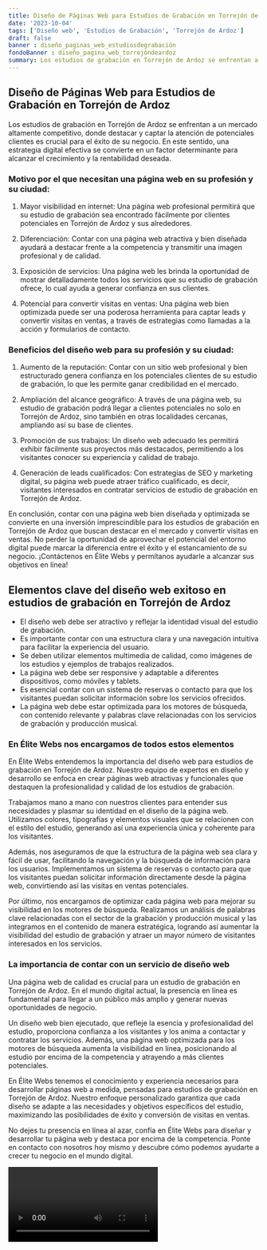 ```yaml
---
title: Diseño de Páginas Web para Estudios de Grabación en Torrejón de Ardoz
date: '2023-10-04'
tags: ['Diseño web', 'Estudios de Grabación', 'Torrejón de Ardoz']
draft: false
banner : diseño_paginas_web_estudiosdegrabación
fondoBanner : diseño_pagina_web_torrejóndeardoz
summary: Los estudios de grabación en Torrejón de Ardoz se enfrentan a un mercado altamente competitivo, donde destacar y captar la atención de potenciales clientes es crucial para el éxito de su negocio. En este sentido, una estrategia digital efectiva se convierte en un factor determinante para alcanzar el crecimiento y la rentabilidad deseada.
---
```


## Diseño de Páginas Web para Estudios de Grabación en Torrejón de Ardoz

Los estudios de grabación en Torrejón de Ardoz se enfrentan a un mercado altamente competitivo, donde destacar y captar la atención de potenciales clientes es crucial para el éxito de su negocio. En este sentido, una estrategia digital efectiva se convierte en un factor determinante para alcanzar el crecimiento y la rentabilidad deseada.

### Motivo por el que necesitan una página web en su profesión y su ciudad:

1. Mayor visibilidad en internet: Una página web profesional permitirá que su estudio de grabación sea encontrado fácilmente por clientes potenciales en Torrejón de Ardoz y sus alrededores.

2. Diferenciación: Contar con una página web atractiva y bien diseñada ayudará a destacar frente a la competencia y transmitir una imagen profesional y de calidad.

3. Exposición de servicios: Una página web les brinda la oportunidad de mostrar detalladamente todos los servicios que su estudio de grabación ofrece, lo cual ayuda a generar confianza en sus clientes.

4. Potencial para convertir visitas en ventas: Una página web bien optimizada puede ser una poderosa herramienta para captar leads y convertir visitas en ventas, a través de estrategias como llamadas a la acción y formularios de contacto.

### Beneficios del diseño web para su profesión y su ciudad:

1. Aumento de la reputación: Contar con un sitio web profesional y bien estructurado genera confianza en los potenciales clientes de su estudio de grabación, lo que les permite ganar credibilidad en el mercado.

2. Ampliación del alcance geográfico: A través de una página web, su estudio de grabación podrá llegar a clientes potenciales no solo en Torrejón de Ardoz, sino también en otras localidades cercanas, ampliando así su base de clientes.

3. Promoción de sus trabajos: Un diseño web adecuado les permitirá exhibir fácilmente sus proyectos más destacados, permitiendo a los visitantes conocer su experiencia y calidad de trabajo.

4. Generación de leads cualificados: Con estrategias de SEO y marketing digital, su página web puede atraer tráfico cualificado, es decir, visitantes interesados en contratar servicios de estudio de grabación en Torrejón de Ardoz.

En conclusión, contar con una página web bien diseñada y optimizada se convierte en una inversión imprescindible para los estudios de grabación en Torrejón de Ardoz que buscan destacar en el mercado y convertir visitas en ventas. No perder la oportunidad de aprovechar el potencial del entorno digital puede marcar la diferencia entre el éxito y el estancamiento de su negocio. ¡Contáctenos en Élite Webs y permítanos ayudarle a alcanzar sus objetivos en línea!

<GifSeo />

<Cta />

## Elementos clave del diseño web exitoso en estudios de grabación en Torrejón de Ardoz

- El diseño web debe ser atractivo y reflejar la identidad visual del estudio de grabación.
- Es importante contar con una estructura clara y una navegación intuitiva para facilitar la experiencia del usuario.
- Se deben utilizar elementos multimedia de calidad, como imágenes de los estudios y ejemplos de trabajos realizados.
- La página web debe ser responsive y adaptable a diferentes dispositivos, como móviles y tablets.
- Es esencial contar con un sistema de reservas o contacto para que los visitantes puedan solicitar información sobre los servicios ofrecidos.
- La página web debe estar optimizada para los motores de búsqueda, con contenido relevante y palabras clave relacionadas con los servicios de grabación y producción musical.

### En Élite Webs nos encargamos de todos estos elementos

En Élite Webs entendemos la importancia del diseño web para estudios de grabación en Torrejón de Ardoz. Nuestro equipo de expertos en diseño y desarrollo se enfoca en crear páginas web atractivas y funcionales que destaquen la profesionalidad y calidad de los estudios de grabación.

Trabajamos mano a mano con nuestros clientes para entender sus necesidades y plasmar su identidad en el diseño de la página web. Utilizamos colores, tipografías y elementos visuales que se relacionen con el estilo del estudio, generando así una experiencia única y coherente para los visitantes.

Además, nos aseguramos de que la estructura de la página web sea clara y fácil de usar, facilitando la navegación y la búsqueda de información para los usuarios. Implementamos un sistema de reservas o contacto para que los visitantes puedan solicitar información directamente desde la página web, convirtiendo así las visitas en ventas potenciales.

Por último, nos encargamos de optimizar cada página web para mejorar su visibilidad en los motores de búsqueda. Realizamos un análisis de palabras clave relacionadas con el sector de la grabación y producción musical y las integramos en el contenido de manera estratégica, logrando así aumentar la visibilidad del estudio de grabación y atraer un mayor número de visitantes interesados en los servicios.

### La importancia de contar con un servicio de diseño web

Una página web de calidad es crucial para un estudio de grabación en Torrejón de Ardoz. En el mundo digital actual, la presencia en línea es fundamental para llegar a un público más amplio y generar nuevas oportunidades de negocio.

Un diseño web bien ejecutado, que refleje la esencia y profesionalidad del estudio, proporciona confianza a los visitantes y los anima a contactar y contratar los servicios. Además, una página web optimizada para los motores de búsqueda aumenta la visibilidad en línea, posicionando al estudio por encima de la competencia y atrayendo a más clientes potenciales.

En Élite Webs tenemos el conocimiento y experiencia necesarios para desarrollar páginas web a medida, pensadas para estudios de grabación en Torrejón de Ardoz. Nuestro enfoque personalizado garantiza que cada diseño se adapte a las necesidades y objetivos específicos del estudio, maximizando las posibilidades de éxito y conversión de visitas en ventas.

No dejes tu presencia en línea al azar, confía en Élite Webs para diseñar y desarrollar tu página web y destaca por encima de la competencia. Ponte en contacto con nosotros hoy mismo y descubre cómo podemos ayudarte a crecer tu negocio en el mundo digital.

<Video />

<CtaBot job='Estudios de Grabación' city='Torrejón de Ardoz'/>

<Gmaps query='Torrejón de Ardoz+españa+maps' />